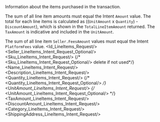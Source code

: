 
<ParamField body="LineItems" type="array (object)" required>
Information about the items purchased in the transaction. 

The sum of all line item amounts must equal the Intent `Amount` value. The total for each line items is calculated as ((`UnitAmount` x `Quantity`) - `DiscountAmount`), which is shown in the `TotalLineItemAmount` returned. The `TaxAmount` is indicative and included in the `UnitAmount`.

The sum of all line item `Seller.FeesAmount` values must equal the Intent `PlatformFees` value.
<Expandable>
<Id_LineItems_Request/>
<Seller_LineItems_Intent_Request_Optional/>
<Sku_LineItems_Intent_Request/>
{/* <Sku_LineItems_Intent_Request_Optional/> delete if not used*/}
<Name_LineItems_Intent_Request/>
<Description_LineItems_Intent_Request/>
<Quantity_LineItems_Intent_Request/>
{/* <Quantity_LineItems_Intent_Request_Optional/> */}
<UnitAmount_LineItems_Intent_Request/>
{/* <UnitAmount_LineItems_Intent_Request_Optional/> */}
<TaxAmount_LineItems_Intent_Request/>
<DiscountAmount_LineItems_Intent_Request/>
<Category_LineItems_Intent_Request/>
<ShippingAddress_LineItems_Intent_Request/>
</Expandable>
</ParamField>